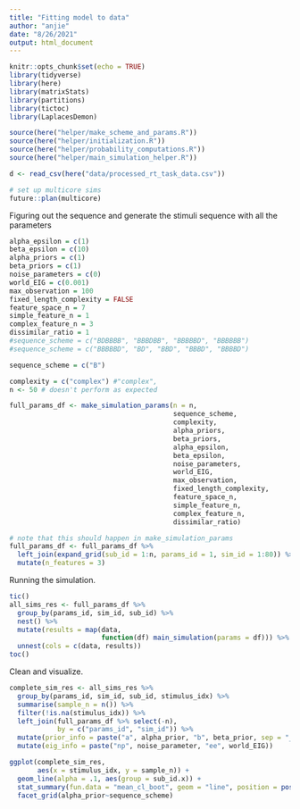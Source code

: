 ```yaml
---
title: "Fitting model to data"
author: "anjie"
date: "8/26/2021"
output: html_document
---
```


```r
knitr::opts_chunk$set(echo = TRUE)
library(tidyverse)
library(here)
library(matrixStats)
library(partitions)
library(tictoc)
library(LaplacesDemon)

source(here("helper/make_scheme_and_params.R"))
source(here("helper/initialization.R"))
source(here("helper/probability_computations.R"))
source(here("helper/main_simulation_helper.R"))

d <- read_csv(here("data/processed_rt_task_data.csv"))

# set up multicore sims
future::plan(multicore)
```

Figuring out the sequence and generate the stimuli sequence with all the parameters 

```r
alpha_epsilon = c(1)
beta_epsilon = c(10)
alpha_priors = c(1)
beta_priors = c(1)
noise_parameters = c(0)
world_EIG = c(0.001)
max_observation = 100
fixed_length_complexity = FALSE 
feature_space_n = 7
simple_feature_n = 1
complex_feature_n = 3
dissimilar_ratio = 1
#sequence_scheme = c("BDBBBB", "BBBDBB", "BBBBBD", "BBBBBB")
#sequence_scheme = c("BBBBBD", "BD", "BBD", "BBBD", "BBBBD")

sequence_scheme = c("B")

complexity = c("complex") #"complex", 
n <- 50 # doesn't perform as expected

full_params_df <- make_simulation_params(n = n,
                                         sequence_scheme, 
                                         complexity, 
                                         alpha_priors, 
                                         beta_priors, 
                                         alpha_epsilon, 
                                         beta_epsilon, 
                                         noise_parameters, 
                                         world_EIG, 
                                         max_observation, 
                                         fixed_length_complexity, 
                                         feature_space_n, 
                                         simple_feature_n, 
                                         complex_feature_n, 
                                         dissimilar_ratio)

# note that this should happen in make_simulation_params
full_params_df <- full_params_df %>%
  left_join(expand_grid(sub_id = 1:n, params_id = 1, sim_id = 1:80)) %>%
  mutate(n_features = 3)

```

Running the simulation. 

```r
tic()
all_sims_res <- full_params_df %>%
  group_by(params_id, sim_id, sub_id) %>%
  nest() %>%
  mutate(results = map(data,
                       function(df) main_simulation(params = df))) %>%
  unnest(cols = c(data, results))
toc()
```

Clean and visualize. 

```r
complete_sim_res <- all_sims_res %>% 
  group_by(params_id, sim_id, sub_id, stimulus_idx) %>% 
  summarise(sample_n = n()) %>% 
  filter(!is.na(stimulus_idx)) %>% 
  left_join(full_params_df %>% select(-n), 
            by = c("params_id", "sim_id")) %>% 
  mutate(prior_info = paste("a", alpha_prior, "b", beta_prior, sep = "_")) %>% 
  mutate(eig_info = paste("np", noise_parameter, "ee", world_EIG))

ggplot(complete_sim_res, 
       aes(x = stimulus_idx, y = sample_n)) + 
  geom_line(alpha = .1, aes(group = sub_id.x)) + 
  stat_summary(fun.data = "mean_cl_boot", geom = "line", position = position_dodge(width = .1)) +
  facet_grid(alpha_prior~sequence_scheme)
```


